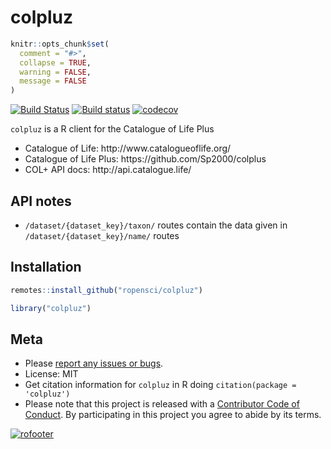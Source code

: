 colpluz
=======

```r
knitr::opts_chunk$set(
  comment = "#>",
  collapse = TRUE,
  warning = FALSE,
  message = FALSE
)
```

<!-- README.md is generated from README.Rmd. Please edit that file -->

[![Build Status](https://travis-ci.com/ropensci/colpluz.svg?branch=master)](https://travis-ci.com/ropensci/colpluz)
[![Build status](https://ci.appveyor.com/api/projects/status/wybrsqmo4kp75a96?svg=true)](https://ci.appveyor.com/project/sckott/colpluz)
[![codecov](https://codecov.io/gh/ropensci/colpluz/branch/master/graph/badge.svg)](https://codecov.io/gh/ropensci/colpluz)

`colpluz` is a R client for the Catalogue of Life Plus

* Catalogue of Life: http://www.catalogueoflife.org/
* Catalogue of Life Plus: https://github.com/Sp2000/colplus
* COL+ API docs: http://api.catalogue.life/

## API notes

* `/dataset/{dataset_key}/taxon/` routes contain the data given in `/dataset/{dataset_key}/name/` routes

## Installation

```r
remotes::install_github("ropensci/colpluz")
```

```r
library("colpluz")
```

## Meta

* Please [report any issues or bugs](https://github.com/ropensci/colpluz/issues).
* License: MIT
* Get citation information for `colpluz` in R doing `citation(package = 'colpluz')`
* Please note that this project is released with a [Contributor Code of Conduct][coc].
By participating in this project you agree to abide by its terms.

[![rofooter](https://ropensci.org/public_images/github_footer.png)](https://ropensci.org)

[coc]: https://github.com/ropensci/colpluz/blob/master/CODE_OF_CONDUCT.md
